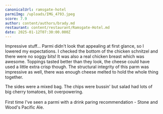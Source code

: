 ```yaml
---
canonicalUrl: ramsgate-hotel
parmiImg: /uploads/IMG_4793.jpeg
score: 7.9
author: content/authors/brady.md
restaurant: content/restaurant/Ramsgate-Hotel.md
date: 2025-01-12T07:30:00.000Z
---
```


Impressive stuff... Parmi didn't look that appealing at first glance, so I lowered my expectations. I checked the bottom of the chicken schnitzel and there were no soggy bits! It was also a real chicken breast which was awesome. Toppings tasted better than they look, the cheese could have used a little extra crisp though. The structural integrity of this parm was impressive as well, there was enough cheese melted to hold the whole thing together.

The sides were a mixed bag. The chips were bussin' but salad had lots of big cherry tomatoes, bit overpowering.\
\
First time I've seen a parmi with a drink paring recommendation - Stone and Wood's Pacific Ale.
